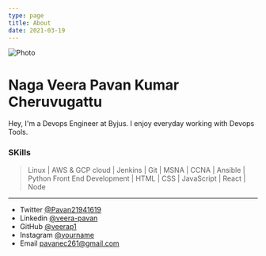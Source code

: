 ---
type: page
title: About
date: 2021-03-19
---

<Image
  src="/images/veera.png"
  alt="Photo"
  width={560}
  height={480}
  border-radius={4px}
  priority
  className="next-image"
/>


# Naga Veera Pavan Kumar Cheruvugattu

Hey, I'm a Devops Engineer at Byjus. I enjoy everyday working with Devops Tools.


### SKills

> Linux  | AWS & GCP cloud | Jenkins | Git | MSNA | CCNA | Ansible | Python 
> Front End Development | HTML | CSS | JavaScript | React | Node



---

- Twitter [@Pavan21941619](https://twitter.com/Pavan21941619)
- Linkedin [@veera-pavan](https://linkedin.com/veera-pavan)
- GitHub [@veerap1](https://github.com/Veerap1)
- Instagram [@yourname](https://instagram.com/mr.veera410)
- Email pavanec261@gmail.com
